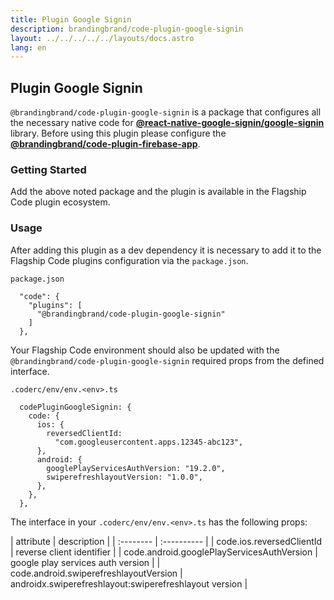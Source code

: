 ```yaml
---
title: Plugin Google Signin
description: brandingbrand/code-plugin-google-signin
layout: ../../../../../layouts/docs.astro
lang: en
---
```



## Plugin Google Signin

`@brandingbrand/code-plugin-google-signin` is a package that configures all the necessary native code for [**@react-native-google-signin/google-signin**](https://github.com/react-native-google-signin/google-signin) library. Before using this plugin please configure the [**@brandingbrand/code-plugin-firebase-app**](/en/packages/plugins/firebase-app).

### Getting Started

<div class="flex w-full my-6">
  <CodeCopy args="yarn add -D @brandingbrand/code-plugin-google-signin && yarn add @react-native-google-signin/google-signin@^8.0.0" />
</div>

Add the above noted package and the plugin is available in the Flagship Code plugin ecosystem.

### Usage

After adding this plugin as a dev dependency it is necessary to add it to the Flagship Code plugins configuration via the `package.json`.

`package.json`

```
  "code": {
    "plugins": [
      "@brandingbrand/code-plugin-google-signin"
    ]
  },
```

Your Flagship Code environment should also be updated with the `@brandingbrand/code-plugin-google-signin` required props from the defined interface.

`.coderc/env/env.<env>.ts`

```
  codePluginGoogleSignin: {
    code: {
      ios: {
        reversedClientId:
          "com.googleusercontent.apps.12345-abc123",
      },
      android: {
        googlePlayServicesAuthVersion: "19.2.0",
        swiperefreshlayoutVersion: "1.0.0",
      },
    },
  },
```

The interface in your `.coderc/env/env.<env>.ts` has the following props:

<div class="my-4 overflow-scroll">
| attribute                                    | description                                            |
| :--------                                    | :----------                                            |
| code.ios.reversedClientId                  | reverse client identifier                              |
| code.android.googlePlayServicesAuthVersion | google play services auth version                      |
| code.android.swiperefreshlayoutVersion     | androidx.swiperefreshlayout:swiperefreshlayout version |
</div>
